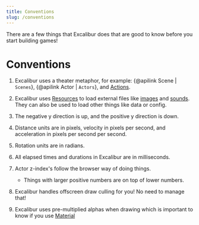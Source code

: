 ```yaml
---
title: Conventions
slug: /conventions
---
```


There are a few things that Excalibur does that are good to know before you start building games!

# Conventions

1. Excalibur uses a theater metaphor, for example: {@apilink Scene | `Scenes`}, {@apilink Actor | `Actors`}, and [Actions](/docs/actions).

2. Excalibur uses [Resources](docs/category/resources) to load external files like [images](/docs/ImageSource) and [sounds](/docs/Sound). They can also be used to load other things like data or config.

2. The negative y direction is up, and the positive y direction is down.

2. Distance units are in pixels, velocity in pixels per second, and acceleration in pixels per second per second.

3. Rotation units are in radians.

4. All elapsed times and durations in Excalibur are in milliseconds.

5. Actor z-index's follow the browser way of doing things.
   * Things with larger positive numbers are on top of lower numbers.

6. Excalibur handles offscreen draw culling for you! No need to manage that!

7. Excalibur uses pre-multiplied alphas when drawing which is important to know if you use [Material](/docs/materials)
